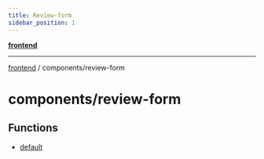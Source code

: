 ```yaml
---
title: Review-form
sidebar_position: 1
---
```


[**frontend**](./review-form/../..)

***

[frontend](./review-form/../..) / components/review-form

# components/review-form

## Functions

- [default](./review-form/functions/default)
